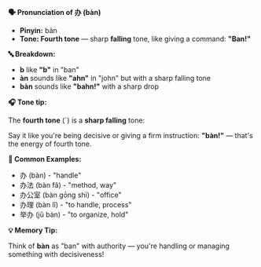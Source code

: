 **🗣️ Pronunciation of 办 (bàn)**

- **Pinyin:** bàn
- **Tone: Fourth tone** — sharp **falling** tone, like giving a command: **"Ban!"**

**🔤 Breakdown:**

- **b** like **"b"** in "ban"
- **àn** sounds like **"ahn"** in "john" but with a sharp falling tone
- **bàn** sounds like **"bahn!"** with a sharp drop

**🎧 Tone tip:**

The **fourth tone** (ˋ) is a **sharp falling** tone:

Say it like you're being decisive or giving a firm instruction: **"bàn!"** — that's the energy of
fourth tone.

**📝 Common Examples:**

- 办 (bàn) - "handle"
- 办法 (bàn fǎ) - "method, way"
- 办公室 (bàn gōng shì) - "office"
- 办理 (bàn lǐ) - "to handle, process"
- 举办 (jǔ bàn) - "to organize, hold"

**💡 Memory Tip:**

Think of **bàn** as "ban" with authority — you're handling or managing something with decisiveness!
